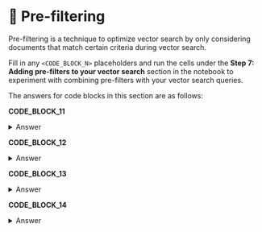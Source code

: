 # 👐 Pre-filtering

Pre-filtering is a technique to optimize vector search by only considering documents that match certain criteria during vector search.

Fill in any `<CODE_BLOCK_N>` placeholders and run the cells under the **Step 7: Adding pre-filters to your vector search** section in the notebook to experiment with combining pre-filters with your vector search queries.

The answers for code blocks in this section are as follows:

**CODE_BLOCK_11**

<details>
<summary>Answer</summary>
<div>

```json
{
    "name": ATLAS_VECTOR_SEARCH_INDEX_NAME,
    "type": "vectorSearch",
    "definition": {
        "fields": [
            {
                "type": "vector",
                "path": "embedding",
                "numDimensions": 512,
                "similarity": "cosine",
            },
            {"type": "filter", "path": "year"},
        ]
    },
}
```

</div>
</details>

**CODE_BLOCK_12**

<details>
<summary>Answer</summary>
<div>

```json
{"year": {"$gte": 2000}}
```

</div>
</details>

**CODE_BLOCK_13**

<details>
<summary>Answer</summary>
<div>

```json
{
    "name": ATLAS_VECTOR_SEARCH_INDEX_NAME,
    "type": "vectorSearch",
    "definition": {
        "fields": [
            {
                "type": "vector",
                "path": "embedding",
                "numDimensions": 512,
                "similarity": "cosine",
            },
            {"type": "filter", "path": "year"},
            {"type": "filter", "path": "pages"},
        ]
    },
}
```

</div>
</details>

**CODE_BLOCK_14**

<details>
<summary>Answer</summary>
<div>

```json
{"$and": [{"year": {"$gte": 2000}}, {"pages": {"$lte": 100}}]}
```

</div>
</details>